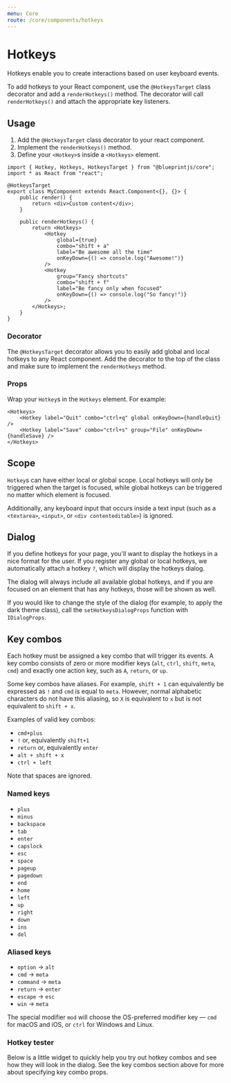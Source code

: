 ```yaml
---
menu: Core
route: /core/components/hotkeys
---
```



# Hotkeys

Hotkeys enable you to create interactions based on user keyboard events.

To add hotkeys to your React component, use the `@HotkeysTarget` class decorator
and add a `renderHotkeys()` method. The decorator will call `renderHotkeys()`
and attach the appropriate key listeners.

<HotkeyPiano />

## Usage

1. Add the `@HotkeysTarget` class decorator to your react component.
1. Implement the `renderHotkeys()` method.
1. Define your `<Hotkey>`s inside a `<Hotkeys>` element.

```tsx
import { Hotkey, Hotkeys, HotkeysTarget } from "@blueprintjs/core";
import * as React from "react";

@HotkeysTarget
export class MyComponent extends React.Component<{}, {}> {
    public render() {
        return <div>Custom content</div>;
    }

    public renderHotkeys() {
        return <Hotkeys>
            <Hotkey
                global={true}
                combo="shift + a"
                label="Be awesome all the time"
                onKeyDown={() => console.log("Awesome!")}
            />
            <Hotkey
                group="Fancy shortcuts"
                combo="shift + f"
                label="Be fancy only when focused"
                onKeyDown={() => console.log("So fancy!")}
            />
        </Hotkeys>;
    }
}
```

### Decorator

The `@HotkeysTarget` decorator allows you to easily add global and local
hotkeys to any React component. Add the decorator to the top of the class and
make sure to implement the `renderHotkeys` method.

<Interface name="IHotkeysTarget" />

### Props

Wrap your `Hotkey`s in the `Hotkeys` element. For example:

```tsx
<Hotkeys>
    <Hotkey label="Quit" combo="ctrl+q" global onKeyDown={handleQuit} />
    <Hotkey label="Save" combo="ctrl+s" group="File" onKeyDown={handleSave} />
</Hotkeys>
```

<Interface name="IHotkeysProps" />

<Interface name="IHotkeyProps" />

## Scope

`Hotkey`s can have either local or global scope. Local hotkeys will only be
triggered when the target is focused, while global hotkeys can be triggered no
matter which element is focused.

Additionally, any keyboard input that occurs inside a text input (such as a
`<textarea>`, `<input>`, or `<div contenteditable>`) is ignored.

## Dialog

If you define hotkeys for your page, you'll want to display the hotkeys in a
nice format for the user. If you register any global or local hotkeys, we
automatically attach a hotkey `?`, which will display the hotkeys dialog.

The dialog will always include all available global hotkeys, and if you are
focused on an element that has any hotkeys, those will be shown as well.

If you would like to change the style of the dialog (for example, to apply the
dark theme class), call the `setHotkeysDialogProps` function with `IDialogProps`.

## Key combos

Each hotkey must be assigned a key combo that will trigger its events. A key
combo consists of zero or more modifier keys (`alt`, `ctrl`, `shift`, `meta`,
`cmd`) and exactly one action key, such as `A`, `return`, or `up`.

Some key combos have aliases. For example, `shift + 1` can equivalently be
expressed as `!` and `cmd` is equal to `meta`. However, normal alphabetic
characters do not have this aliasing, so `X` is equivalent to `x` but is not
equivalent to `shift + x`.

Examples of valid key combos:
* `cmd+plus`
* `!` or, equivalently `shift+1`
* `return` or, equivalently `enter`
* `alt + shift + x`
* `ctrl + left`

Note that spaces are ignored.

### Named keys

* `plus`
* `minus`
* `backspace`
* `tab`
* `enter`
* `capslock`
* `esc`
* `space`
* `pageup`
* `pagedown`
* `end`
* `home`
* `left`
* `up`
* `right`
* `down`
* `ins`
* `del`

### Aliased keys

* `option` &rarr; `alt`
* `cmd` &rarr; `meta`
* `command` &rarr; `meta`
* `return` &rarr; `enter`
* `escape` &rarr; `esc`
* `win` &rarr; `meta`

The special modifier `mod` will choose the OS-preferred modifier key — `cmd`
for macOS and iOS, or `ctrl` for Windows and Linux.

### Hotkey tester

Below is a little widget to quickly help you try out hotkey combos and see how
they will look in the dialog. See the key combos section above for more about
specifying key combo props.

<HotkeyTester />
